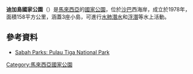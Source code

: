 {{Onesource|time=2021-04-09T03:04:25+00:00}}
{{Infobox protected area 
| name = 迪加岛公园
| iucn_category = II
| photo = 
| photo_caption = 
| map = Borneo
| map_caption = 于婆罗洲的位置
| map_width = 280
| label = '''迪加岛'''
| label_position = top
| location ={{MAS}} {{Sabah}}
| nearest_city = {{flag|Kota Kinabalu}}
| coordinates = {{coords|5|43|N|115|39|E|display=inline, title}}
| area_km2 = 158
| established = 1978
| visitation_num = 
| visitation_year = 
| governing_body = [[沙巴公园信托局|沙巴公园信托局]]
}}

'''迪加島國家公園'''（{{lang-ms|Taman Pulau Tiga}}）是[[馬來西亞|馬來西亞]]的[[國家公園|國家公園]]，位於[[沙巴|沙巴]]西海岸，成立於1978年，面積158平方公里，涵蓋3座小島，可進行[[水肺潛水|水肺潛水]]和[[浮潛|浮潛]]等水上活動。

==參考資料==
{{Portal|马来西亚}}
*[http://www.sabahparks.org.my/the-parks/pulau-tiga-park Sabah Parks: Pulau Tiga National Park]

{{Malaysia-geo-stub}}
{{马来西亚国家公园}}
[[Category:馬來西亞國家公園|Category:馬來西亞國家公園]]
